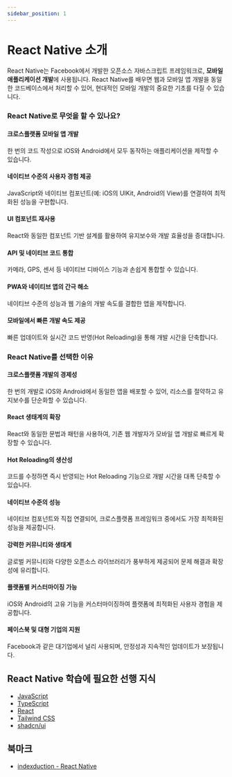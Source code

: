 ```yaml
---
sidebar_position: 1
---
```


# React Native 소개

React Native는 Facebook에서 개발한 오픈소스 자바스크립트 프레임워크로, **모바일 애플리케이션 개발**에 사용됩니다. React Native를 배우면 웹과 모바일 앱 개발을 동일한 코드베이스에서 처리할 수 있어, 현대적인 모바일 개발의 중요한 기초를 다질 수 있습니다.

### React Native로 무엇을 할 수 있나요?

#### 크로스플랫폼 모바일 앱 개발

한 번의 코드 작성으로 iOS와 Android에서 모두 동작하는 애플리케이션을 제작할 수 있습니다.

#### 네이티브 수준의 사용자 경험 제공

JavaScript와 네이티브 컴포넌트(예: iOS의 UIKit, Android의 View)를 연결하여 최적화된 성능을 구현합니다.

#### UI 컴포넌트 재사용

React와 동일한 컴포넌트 기반 설계를 활용하여 유지보수와 개발 효율성을 증대합니다.

#### API 및 네이티브 코드 통합

카메라, GPS, 센서 등 네이티브 디바이스 기능과 손쉽게 통합할 수 있습니다.

#### PWA와 네이티브 앱의 간극 해소

네이티브 수준의 성능과 웹 기술의 개발 속도를 결합한 앱을 제작합니다.

#### 모바일에서 빠른 개발 속도 제공

빠른 업데이트와 실시간 코드 반영(Hot Reloading)을 통해 개발 시간을 단축합니다.

### React Native를 선택한 이유

#### 크로스플랫폼 개발의 경제성

한 번의 개발로 iOS와 Android에서 동일한 앱을 배포할 수 있어, 리소스를 절약하고 유지보수를 단순화할 수 있습니다.

#### React 생태계의 확장

React와 동일한 문법과 패턴을 사용하여, 기존 웹 개발자가 모바일 앱 개발로 빠르게 확장할 수 있습니다.

#### Hot Reloading의 생산성

코드를 수정하면 즉시 반영되는 Hot Reloading 기능으로 개발 시간을 대폭 단축할 수 있습니다.

#### 네이티브 수준의 성능

네이티브 컴포넌트와 직접 연결되어, 크로스플랫폼 프레임워크 중에서도 가장 최적화된 성능을 제공합니다.

#### 강력한 커뮤니티와 생태계

글로벌 커뮤니티와 다양한 오픈소스 라이브러리가 풍부하게 제공되어 문제 해결과 확장성에 유리합니다.

#### 플랫폼별 커스터마이징 가능

iOS와 Android의 고유 기능을 커스터마이징하여 플랫폼에 최적화된 사용자 경험을 제공합니다.

#### 페이스북 및 대형 기업의 지원

Facebook과 같은 대기업에서 널리 사용되며, 안정성과 지속적인 업데이트가 보장됩니다.

## React Native 학습에 필요한 선행 지식

- [JavaScript](../javascript)
- [TypeScript](../typescript)
- [React](../react)
- [Tailwind CSS](../tailwindcss)
- [shadcn/ui](../shadcn-ui)

## 북마크

- [indexduction - React Native](https://reactnative.dev/docs/getting-started)
